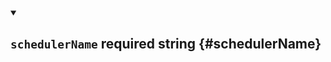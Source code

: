 
<details className="config-field" data-expandable="false" open>
<summary>

## `schedulerName` <span className="config-field-required" data-required="false">required</span> <span className="config-field-type">string</span> <span className="config-field-default"></span> <span className="config-field-enum"></span> {#schedulerName}



</summary>



</details>
